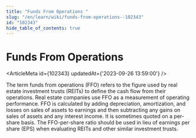 ```yaml
---
title: "Funds From Operations "
slug: "/en/learn/wiki/funds-from-operations--102343"
id: "102343"
hide_table_of_contents: true
---
```



# Funds From Operations 

<ArticleMeta id={102343} updatedAt={'2023-09-26 13:59:00'} />
<div className='border-solid border-b border-t-0 my-4 border-[var(--ifm-color-gray-300)]' />

The term funds from operations (FFO) refers to the figure used by real estate investment trusts (REITs) to define the cash flow from their operations. Real estate companies use FFO as a measurement of operating performance. FFO is calculated by adding depreciation, amortization, and losses on sales of assets to earnings and then subtracting any gains on sales of assets and any interest income. It is sometimes quoted on a per-share basis. The FFO-per-share ratio should be used in lieu of earnings per share (EPS) when evaluating REITs and other similar investment trusts.
